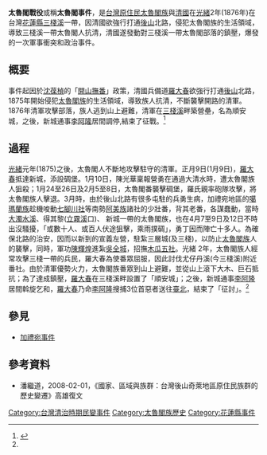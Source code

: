 {{not|2021年太魯閣號列車出軌事故}}
'''太魯閣戰役'''或稱'''太魯閣事件'''，是[[台灣|台灣]][[台灣原住民|原住民]][[太魯閣族|太魯閣族]]與[[台灣清治時期|清國]]在[[光緒|光緒]]2年(1876年)在台灣[[花蓮縣|花蓮縣]][[三棧溪|三棧溪]]一帶，因清國欲強行打通[[東台灣|後山]]北路，侵犯太魯閣族的生活領域，導致三棧溪一帶太魯閣人抗清，清國遂發動對三棧溪一帶太魯閣部落的鎮壓，爆發的一次軍事衝突和政治事件。

==概要==
事件起因於[[沈葆楨|沈葆楨]]的「[[開山撫番|開山撫番]]」政策，清國兵備道[[羅大春|羅大春]]欲強行打通[[東台灣|後山]]北路，1875年開始侵犯[[太魯閣族|太魯閣族]]的生活領域，導致族人抗清，不斷襲擊開路的清軍。1876年清軍攻擊部落，族人逃到山上避難，清軍在[[三棧溪|三棧溪]]畔築營壘，名為順安城，之後，新城通事[[李阿隆|李阿隆]]居間調停,結束了征戰。<ref name="潘繼道">{{Cite web |url=http://www.his.ntnu.edu.tw/files/publish/653_048adc74.pdf |title=晚清「開山撫番」與臺灣後山太魯閣族群勢力之變遷 |accessdate= |last=[[潘繼道|潘繼道]] |first= |coauthors= |date=2003年9月 |work= |publisher= |archive-date=2020-03-23 |archive-url=https://web.archive.org/web/20200323143720/http://www.his.ntnu.edu.tw/files/publish/653_048adc74.pdf |dead-url=no }}</ref>

==過程==
[[光緒|光緒]]元年(1875)之後，太魯閣人不斷地攻擊駐守的清軍。正月9日(1月9日)，[[羅大春|羅大春]]抵達新城，添設碉堡。1月10日，陳光華稟報營勇在通過大清水時，遭太魯閣族人狙殺；1月24至26日及2月5至8日，太魯閣番襲擊碉堡，羅氏親率砲隊攻擊，將太魯閣族人擊退。3月時，由於後山北路有很多屯駐的兵勇生病，加禮宛地區的[[噶瑪蘭族|噶瑪蘭族]]趁機唆動[[七腳川社|七腳川社]]等南勢[[阿美族|阿美族]]諸社的少壯番，背其老番，各謀蠢動，當時[[大濁水溪|大濁水溪]]、得其黎([[立霧溪|立霧溪]]口)、 新城一帶的太魯閣族，也在4月7至9日及12日不時出沒騷擾，「或數十人、或百人伏途狙擊，乘雨撲碉」，勇丁因而陣亡十多人。為確保北路的治安，因而以新到的宣義左營，駐紮三層城(及三棧)，以防止[[太魯閣族|太魯閣族]]人的襲擊，同時，軍功[[陳輝煌|陳輝煌]]進紮[[吳全城|吳全城]]，招撫[[賽德克族|木瓜五社]]。光緒 2年，太魯閣族人經常攻擊三棧一帶的兵民，羅大春為使番眾屈服，因此討伐尤仔丹溪(今三棧溪)附近番社。由於清軍優勢火力，太魯閣族番眾到山上避難，並從山上滾下大木、巨石抵抗；為了達成鎮壓，[[羅大春|羅大春]]在三棧溪畔設置了「順安城」；之後，新城通事[[李阿隆|李阿隆]]居間斡旋乞和，[[羅大春|羅大春]]乃命[[李阿隆|李阿隆]]搜捕3位首惡者送往[[臺北|臺北]]，結束了「征討」。<ref name="潘繼道"></ref>

==參見==
*[[加禮宛事件|加禮宛事件]]

==參考資料==
{{reflist}}
*潘繼道，2008-02-01，《國家、區域與族群：台灣後山奇萊地區原住民族群的歷史變遷》高雄復文

{{臺灣清治時期歷史事件}}
{{台灣戰爭史}}
[[Category:台灣清治時期民變事件|Category:台灣清治時期民變事件]]
[[Category:太魯閣族歷史|Category:太魯閣族歷史]]
[[Category:花蓮縣事件|Category:花蓮縣事件]]